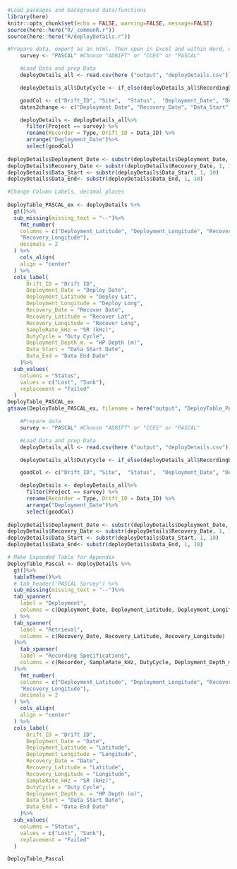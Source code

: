 

```r
#Load packages and background data/functions
library(here)
knitr::opts_chunk$set(echo = FALSE, warning=FALSE, message=FALSE)
source(here::here("R/_commonR.r"))
source(here::here("R/deployDetails.r"))
```
```r
#Prepare data, export as an html. Then open in Excel and within Word, open as an excel spreadsheet. Modify within word.
    survey <- "PASCAL" #Choose "ADRIFT" or "CCES" or "PASCAL"

    #Load Data and prep Data
    deployDetails_all <- read.csv(here ("output", "deployDetails.csv"))

    deployDetails_all$DutyCycle <- if_else(deployDetails_all$RecordingDuration_m != "Continuous",  paste(deployDetails_all$RecordingDuration_m, "min per", deployDetails_all$RecordingInterval_m), "Continuous")

    goodCol <- c("Drift_ID", "Site",  "Status",  "Deployment_Date", "Deployment_Latitude", "Deployment_Longitude",   "Recovery_Date", "Recovery_Latitude", "Recovery_Longitude",  "Recorder", "Recorder", "SampleRate_kHz",  "DutyCycle",  "Deployment_Depth_m.", "Data_Start", "Data_End" )
    dates2change <- c("Deployment_Date", "Recovery_Date", "Data_Start", "Data_End")

    deployDetails <- deployDetails_all%>%
      filter(Project == survey) %>%
      rename(Recorder = Type, Drift_ID = Data_ID) %>%
      arrange("Deployment_Date")%>%
      select(goodCol) 
    
deployDetails$Deployment_Date <- substr(deployDetails$Deployment_Date, 1, 10)
deployDetails$Recovery_Date <- substr(deployDetails$Recovery_Date, 1, 10)
deployDetails$Data_Start <- substr(deployDetails$Data_Start, 1, 10)
deployDetails$Data_End<- substr(deployDetails$Data_End, 1, 10)
```

```r
#Change Column Labels, decimal places 
 
DeployTable_PASCAL_ex <- deployDetails %>%
  gt()%>%
  sub_missing(missing_text = "--")%>%
    fmt_number(
    columns = c("Deployment_Latitude", "Deployment_Longitude", "Recovery_Latitude",
    "Recovery_Longitude"),
    decimals = 2
  ) %>%
    cols_align(
    align = "center"
  ) %>%
  cols_label(
      Drift_ID = "Drift ID",
      Deployment_Date = "Deploy Date",
      Deployment_Latitude = "Deploy Lat",
      Deployment_Longitude = "Deploy Long",
      Recovery_Date = "Recover Date",
      Recovery_Latitude = "Recover Lat",
      Recovery_Longitude = "Recover Long",
      SampleRate_kHz = "SR (kHz)",
      DutyCycle = "Duty Cycle",
      Deployment_Depth_m. = "HP Depth (m)",
      Data_Start = "Data Start Date",
      Data_End = "Data End Date"
    )%>%
  sub_values(
    columns = "Status",
    values = c("Lost", "Sunk"),
    replacement = "Failed"
  )
DeployTable_PASCAL_ex  
gtsave(DeployTable_PASCAL_ex, filename = here("output", "DeployTable_PASCAL.html"))

```

```r
    #Prepare data
    survey <- "PASCAL" #Choose "ADRIFT" or "CCES" or "PASCAL"

    #Load Data and prep Data
    deployDetails_all <- read.csv(here ("output", "deployDetails.csv"))

    deployDetails_all$DutyCycle <- if_else(deployDetails_all$RecordingDuration_m != "Continuous",  paste(deployDetails_all$RecordingDuration_m, "min per", deployDetails_all$RecordingInterval_m), "Continuous")

    goodCol <- c("Drift_ID", "Site",  "Status",  "Deployment_Date", "Deployment_Latitude", "Deployment_Longitude",   "Recovery_Date", "Recovery_Latitude", "Recovery_Longitude",  "Recorder", "Recorder", "SampleRate_kHz",  "DutyCycle",  "Deployment_Depth_m.", "Data_Start", "Data_End" )

    deployDetails <- deployDetails_all%>%
      filter(Project == survey) %>%
      rename(Recorder = Type, Drift_ID = Data_ID) %>%
      arrange("Deployment_Date")%>%
      select(goodCol) 
    
deployDetails$Deployment_Date <- substr(deployDetails$Deployment_Date, 1, 10)
deployDetails$Recovery_Date <- substr(deployDetails$Recovery_Date, 1, 10)
deployDetails$Data_Start <- substr(deployDetails$Data_Start, 1, 10)
deployDetails$Data_End<- substr(deployDetails$Data_End, 1, 10)
```



```r
# Make Expanded Table for Appendix
DeployTable_Pascal <- deployDetails %>% 
  gt()%>%
  tableTheme()%>%
  # tab_header('PASCAL Survey') %>%
  sub_missing(missing_text = "--")%>%
  tab_spanner(
    label = "Deployment",
    columns = c(Deployment_Date, Deployment_Latitude, Deployment_Longitude)
  ) %>%
  tab_spanner(
    label = "Retrieval",
    columns = c(Recovery_Date, Recovery_Latitude, Recovery_Longitude)
  )%>%
    tab_spanner(
    label = "Recording Specifications",
    columns = c(Recorder, SampleRate_kHz, DutyCycle, Deployment_Depth_m.)
  )%>%
    fmt_number(
    columns = c("Deployment_Latitude", "Deployment_Longitude", "Recovery_Latitude",
    "Recovery_Longitude"),
    decimals = 2
  ) %>%
    cols_align(
    align = "center"
  ) %>%
  cols_label(
      Drift_ID = "Drift ID",
      Deployment_Date = "Date",
      Deployment_Latitude = "Latitude",
      Deployment_Longitude = "Longitude",
      Recovery_Date = "Date",
      Recovery_Latitude = "Latitude",
      Recovery_Longitude = "Longitude",
      SampleRate_kHz = "SR (kHz)",
      DutyCycle = "Duty Cycle",
      Deployment_Depth_m. = "HP Depth (m)",
      Data_Start = "Data Start Date",
      Data_End = "Data End Date"
    )%>%
  sub_values(
    columns = "Status",
    values = c("Lost", "Sunk"),
    replacement = "Failed"
  )

DeployTable_Pascal


```


